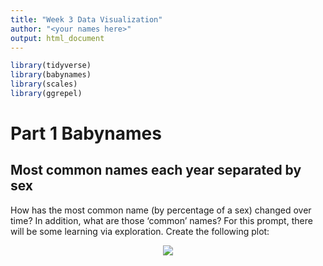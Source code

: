 ```yaml
---
title: "Week 3 Data Visualization"
author: "<your names here>"
output: html_document
---
```


```r
library(tidyverse)
library(babynames)
library(scales)
library(ggrepel)
```

# Part 1 Babynames

## Most common names each year separated by sex

How has the most common name (by percentage of a sex) changed over time? In addition, what are those 'common' names?  For this prompt, there will be some learning via exploration.  Create the following plot: 

<center> <img src="https://github.com/jddbucknole/ToolsProjects/blob/main/Rplot01.png?raw=true">
